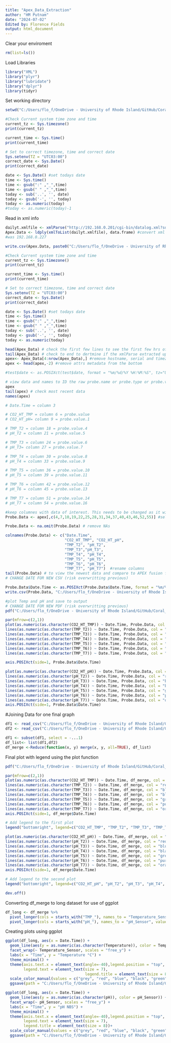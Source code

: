 ---
title: "Apex_Data_Extraction"
author: "HM Putnam"
date: "2024-07-02"
Edited by: Florence Fields
output: html_document
---

Clear your enviroment
```{r}
rm(list=ls())
```

Load Libraries
```{r}
library("XML")
library("plyr")
library("lubridate")
library("dplyr")
library(tidyr)
```

Set working directory
```{r}
setwd("C:/Users/flo_f/OneDrive - University of Rhode Island/GitHub/Coral_Priming_Experiments_Summer_2024")
```

```{r}
#Check Current system time zone and time
current_tz <- Sys.timezone() 
print(current_tz)

current_time <- Sys.time()
print(current_time)

# Set to correct timezone, time and correct date
Sys.setenv(TZ = "UTC03:00") 
correct_date <- Sys.Date()
print(correct_date)

date <- Sys.Date() #set todays date
time <- Sys.time()
time <- gsub(":" ,"_",time)
time <- gsub(" " ,"_",time)
today <- sub('..', '', date)
today <- gsub('-', '', today) 
today <- as.numeric(today)
#today <- as.numeric(today)-1
```

Read in xml info
```{r}
dailyt.xmlfile <- xmlParse("http://192.168.0.201/cgi-bin/datalog.xml?sdate=240808&days=8") #read in the date (e.g. 180620) plus # days (e.g. days=4) of Apex data
Apex.Data <- ldply(xmlToList(dailyt.xmlfile), data.frame) #convert xml to dataframe
#was 192.168.0.227

write.csv(Apex.Data, paste0("C:/Users/flo_f/OneDrive - University of Rhode Island/GitHub/Coral_Priming_Experiments_Summer_2024/output/environmental/Apex/20240824_Apex_Data_Output.csv")) #write file to save data
```

```{r}
#Check Current system time zone and time
current_tz <- Sys.timezone() 
print(current_tz)

current_time <- Sys.time()
print(current_time)

# Set to correct timezone, time and correct date
Sys.setenv(TZ = "UTC03:00") 
correct_date <- Sys.Date()
print(correct_date)

date <- Sys.Date() #set todays date
time <- Sys.time()
time <- gsub(":" ,"_",time)
time <- gsub(" " ,"_",time)
today <- sub('..', '', date)
today <- gsub('-', '', today) 
today <- as.numeric(today) 
```
```{r}

head(Apex_Data) # check the first few lines to see the first few hrs of the extracted data
tail(Apex_Data) # check to end to dertmine if the xmlParse extracted up to present day
apex<- Apex_Data[4:nrow(Apex_Data),] #remove hostname, serial and timezone data metadata from the top
apex <- head(apex,-2) #remove attrs metadata from the bottom

#test$date <- as.POSIXct(test$date, format = "%m/%d/%Y %H:%M:%S", tz="UTC03:00") #convert date to Bemuda time if have not already
```

```{r}
# view data and names to ID the raw probe.name or probe.type or probe.value
apex
tail(apex) # check most recent data 
names(apex)
```
```{r}
# Date.Time = column 3

# CO2_HT_TMP = column 6 = probe.value
# CO2_HT_pH= column 9 = probe.value.1

# TMP_T2 = column 18 = probe.value.4
# pH_T2 = column 21 = probe.value.5

# TMP_T3 = column 24 = probe.value.6
# pH_T3= column 27 = probe.value.7

# TMP_T4 = column 30 = probe.value.8
# pH_T4 = column 33 = probe.value.9

# TMP_T5 = column 36 = probe.value.10
# pH_T5 = column 39 = probe.value.11

# TMP_T6 = column 42 = probe.value.12
# pH_T6 = column 45 = probe.value.13

# TMP_T7 = column 51 = probe.value.14
# pH_T7 = column 54 = probe.value.16
```

```{r}
#keep columnes with data of interest. This needs to be changed as it will be specific to the Apex configuration
Probe.Data <- apex[,c(4,7,10,19,22,25,28,31,34,37,40,43,46,52,55)] #select columns
```

```{r}
Probe.Data <- na.omit(Probe.Data) # remove NAs

colnames(Probe.Data) <- c("Date.Time",
                          "CO2_HT_TMP", "CO2_HT_pH",
                          "TMP_T2", "pH_T2",
                          "TMP_T3","pH_T3",
                          "TMP_T4", "pH_T4",
                          "TMP_T5", "pH_T5",
                          "TMP_T6", "pH_T6",
                          "TMP_T7", "pH_T7")  #rename columns
tail(Probe.Data) # to view the newest data and compare to APEX fusion for assigning column names
# CHANGE DATE FOR NEW CSV (risk overwritting previous)

Probe.Data$Date.Time <- as.POSIXct(Probe.Data$Date.Time, format = "%m/%d/%Y %H:%M:%S", tz="UTC03:00") #convert date to Bermuda time
write.csv(Probe.Data, "C:/Users/flo_f/OneDrive - University of Rhode Island/GitHub/Coral_Priming_Experiments_Summer_2024/output/environmental/Apex/20240725_Apex_Data_Output.csv") #write file to save data
```

```{r}

#plot Temp and pH and save to output
# CHANGE DATE FOR NEW PDF (risk overwritting previous)
pdf("C:/Users/flo_f/OneDrive - University of Rhode Island/GitHub/Coral_Priming_Experiments_Summer_2024/output/environmental/Apex/Graphs/20240824_Apex_Data_Output.data.pdf")

par(mfrow=c(2,1))
plot(as.numeric(as.character(CO2_HT_TMP)) ~ Date.Time, Probe.Data, col = "grey", type="l", ylim=c(20, 32),  xlab="Time", ylab="Temperature °C")
lines(as.numeric(as.character(TMP_T2)) ~ Date.Time, Probe.Data, col = "red")
lines(as.numeric(as.character(TMP_T3)) ~ Date.Time, Probe.Data, col = "blue")
lines(as.numeric(as.character(TMP_T4)) ~ Date.Time, Probe.Data, col = "black")
lines(as.numeric(as.character(TMP_T5)) ~ Date.Time, Probe.Data, col = "green")
lines(as.numeric(as.character(TMP_T6)) ~ Date.Time, Probe.Data, col = "purple")
lines(as.numeric(as.character(TMP_T7)) ~ Date.Time, Probe.Data, col = "orange")

axis.POSIXct(side=1, Probe.Data$Date.Time)

plot(as.numeric(as.character(CO2_HT_pH)) ~ Date.Time, Probe.Data, col = "grey", type="l", ylim=c(6, 8.5),  xlab="Time", ylab="pH NBS")
lines(as.numeric(as.character(pH_T2)) ~ Date.Time, Probe.Data, col = "red")
lines(as.numeric(as.character(pH_T3)) ~ Date.Time, Probe.Data, col = "blue")
lines(as.numeric(as.character(pH_T4)) ~ Date.Time, Probe.Data, col = "black")
lines(as.numeric(as.character(pH_T5)) ~ Date.Time, Probe.Data, col = "green")
lines(as.numeric(as.character(pH_T6)) ~ Date.Time, Probe.Data, col = "purple")
lines(as.numeric(as.character(pH_T7)) ~ Date.Time, Probe.Data, col = "orange")
axis.POSIXct(side=1, Probe.Data$Date.Time)
```

#Joining Data for one final graph
```{r setup, echo=FALSE}
df1 <- read_csv("C:/Users/flo_f/OneDrive - University of Rhode Island/GitHub/Coral_Priming_Experiments_Summer_2024/output/environmental/Apex/20240824_Apex_Data_Output.csv")
df2 <- read_csv("C:/Users/flo_f/OneDrive - University of Rhode Island/GitHub/Coral_Priming_Experiments_Summer_2024/output/environmental/Apex/20240725_Apex_Data_Output.csv")

df1 <- subset(df1, select = -...1)
df_list<- list(df1,df2)
df_merge <-Reduce(function(x, y) merge(x, y, all=TRUE), df_list)

```


Final plot with legend using the plot function

```{r setup, echo=FALSE}
pdf("C:/Users/flo_f/OneDrive - University of Rhode Island/GitHub/Coral_Priming_Experiments_Summer_2024/output/environmental/Apex/Graphs/Final2_Output.data.pdf")

par(mfrow=c(2,1))
plot(as.numeric(as.character(CO2_HT_TMP)) ~ Date.Time, df_merge, col = "grey", type="l", ylim=c(20, 32),  xlab="Time", ylab="Temperature °C")
lines(as.numeric(as.character(TMP_T2)) ~ Date.Time, df_merge, col = "red")
lines(as.numeric(as.character(TMP_T3)) ~ Date.Time, df_merge, col = "blue")
lines(as.numeric(as.character(TMP_T4)) ~ Date.Time, df_merge, col = "black")
lines(as.numeric(as.character(TMP_T5)) ~ Date.Time, df_merge, col = "green")
lines(as.numeric(as.character(TMP_T6)) ~ Date.Time, df_merge, col = "purple")
lines(as.numeric(as.character(TMP_T7)) ~ Date.Time, df_merge, col = "orange")
axis.POSIXct(side=1, df_merge$Date.Time)

# Add legend to the first plot
legend("bottomright", legend=c("CO2_HT_TMP", "TMP_T2", "TMP_T3", "TMP_T4", "TMP_T5", "TMP_T6", "TMP_T7"),col=c("grey", "red", "blue", "black", "green", "purple", "orange"), lty=1.5, cex=0.5)

plot(as.numeric(as.character(CO2_HT_pH)) ~ Date.Time, df_merge, col = "grey", type="l", ylim=c(6, 8.5),  xlab="Time", ylab="pH NBS")
lines(as.numeric(as.character(pH_T2)) ~ Date.Time, df_merge, col = "red")
lines(as.numeric(as.character(pH_T3)) ~ Date.Time, df_merge, col = "blue")
lines(as.numeric(as.character(pH_T4)) ~ Date.Time, df_merge, col = "black")
lines(as.numeric(as.character(pH_T5)) ~ Date.Time, df_merge, col = "green")
lines(as.numeric(as.character(pH_T6)) ~ Date.Time, df_merge, col = "purple")
lines(as.numeric(as.character(pH_T7)) ~ Date.Time, df_merge, col = "orange")
axis.POSIXct(side=1, df_merge$Date.Time)

# Add legend to the second plot
legend("bottomright", legend=c("CO2_HT_pH", "pH_T2", "pH_T3", "pH_T4", "pH_T5", "pH_T6", "pH_T7"),col=c("grey", "red", "blue", "black", "green", "purple", "orange"), lty=1.5, cex=0.5)

dev.off()
```

Converting df_merge to long dataset for use of ggplot

```{r setup, echo=FALSE}


df_long <- df_merge %>%
  pivot_longer(cols = starts_with("TMP_"), names_to = "Temperature_Sensor", values_to = "Temperature") %>%
  pivot_longer(cols = starts_with("pH_"), names_to = "pH_Sensor", values_to = "pH")
```

Creating plots using ggplot

```{r setup, echo=FALSE}

ggplot(df_long, aes(x = Date.Time)) +
  geom_line(aes(y = as.numeric(as.character(Temperature)), color = Temperature_Sensor)) +
  facet_wrap(~ Temperature_Sensor, scales = "free_y") +
  labs(x = "Time", y = "Temperature °C") +
  theme_minimal() +
  theme(axis.text.x = element_text(angle=-40),legend.position = "top", 
        legend.text = element_text(size = 7),
                                   legend.title = element_text(size = 8)) +
  scale_color_manual(values = c("grey", "red", "blue", "black", "green", "purple", "orange"))+
  ggsave(path = "C:/Users/flo_f/OneDrive - University of Rhode Island/GitHub/Coral_Priming_Experiments_Summer_2024/output/environmental/Apex/Graphs", filename = "FinalTemp.pdf")

ggplot(df_long, aes(x = Date.Time)) +
  geom_line(aes(y = as.numeric(as.character(pH)), color = pH_Sensor)) +
  facet_wrap(~ pH_Sensor, scales = "free_y") +
  labs(x = "Time", y = "pH NBS") +
  theme_minimal() +
  theme(axis.text.x = element_text(angle=-40),legend.position = "top", 
        legend.text = element_text(size = 7),
        legend.title = element_text(size = 8))+
  scale_color_manual(values = c("grey", "red", "blue", "black", "green", "purple", "orange"))+
  ggsave(path = "C:/Users/flo_f/OneDrive - University of Rhode Island/GitHub/Coral_Priming_Experiments_Summer_2024/output/environmental/Apex/Graphs", filename = "FinalpH.pdf")
```
